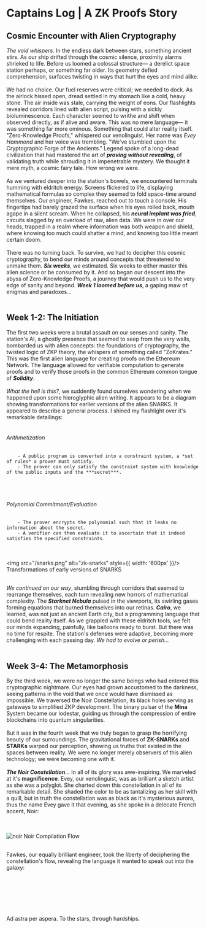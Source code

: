 
# Captains Log | A ZK Proofs Story

## Cosmic Encounter with Alien Cryptography

_The void whispers._ In the endless dark between stars, something ancient stirs. As our ship drifted through the cosmic silence, 
proximity alarms shrieked to life. Before us loomed a colossal structure— a derelict space station perhaps, or something far older. 
Its geometry defied comprehension, surfaces twisting in ways that hurt the eyes and mind alike.
<br></br>
We had no choice. Our fuel reserves were critical; we needed to dock. As the airlock hissed open, dread settled in my stomach like a cold, 
heavy stone. The air inside was stale, carrying the weight of eons. Our flashlights revealed corridors lined with alien script, pulsing with 
a sickly bioluminescence. Each character seemed to writhe and shift when observed directly, as if alive and aware. This was no mere language— 
it was something far more ominous. Something that could alter reality itself. "<BlueHighlight>Zero-Knowledge Proofs</BlueHighlight>," whispered 
our xenolinguist. Her name was *Evey Hammond* and her voice was trembling. "We've stumbled upon the Cryptographic Forge of the Ancients." Legend spoke of a long-dead civilization 
that had mastered the art of ***proving without revealing***, of validating truth while shrouding it in impenetrable mystery. We thought it mere 
myth, a cosmic fairy tale. How wrong we were.
<br></br>
As we ventured deeper into the station's bowels, we encountered terminals humming with eldritch energy. Screens flickered to life, displaying mathematical 
formulas so complex they seemed to fold space-time around themselves. Our engineer, Fawkes, reached out to touch a console. His fingertips had barely grazed the surface 
when his eyes rolled back, mouth agape in a silent scream. When he collapsed, his **_neural implant was fried_**, circuits slagged by an overload of raw, alien data.
We were in over our heads, trapped in a realm where information was both weapon and shield, where knowing too much could shatter a mind, and knowing too little meant 
certain doom.
<br></br>
There was no turning back. To survive, we had to decipher this cosmic cryptography, to bend our minds around concepts that threatened to unmake them. ***Six weeks***, 
we estimated. Six weeks to either master this alien science or be consumed by it. And so began our descent into the abyss of <BlueHighlight>Zero-Knowledge Proofs</BlueHighlight>, 
a journey that would push us to the very edge of sanity and beyond. ***Week 1 loomed before us***, a gaping maw of enigmas and paradoxes...
<br></br>

## Week 1-2: The Initiation
The first two weeks were a brutal assault on our senses and sanity. The station's AI, a ghostly presence that seemed to seep from the very walls, bombarded us with 
alien concepts: the foundations of cryptography, the twisted logic of ZKP theory, the whispers of something called "<BlueHighlight>ZoKrates</BlueHighlight>."  This was 
the first alien language for creating proofs on the Ethereum Network.  The language allowed for verifiable computation to generate proofs and to verify those
proofs in the common Ethereum common tongue of ***Solidity***. 
<br></br>
*What the hell is this?*, we suddently found ourselves wondering when we happened upon some hieroglyphic alien writing.  It appears to be a diagram showing transformations for earlier versions of the alien 
<BlueHighlight>SNARKS</BlueHighlight>.  It appeared to describe a general process.  I shined my flashlight over it's remarkable detailings:
<br></br>
###### Arithmetization
        - A public program is converted into a constraint system, a *set of rules* a prover must satisfy.
        - The prover can only satisfy the constraint system with knowledge of the public inputs and the ***secret***.
<br></br>
###### Polynomial Commitment/Evaluation
        - The prover encrypts the polynomial such that it leaks no information about the secret.
        - A verifier can then evaluate it to ascertain that it indeed satisfies the specified constraints.


<br></br>
<img src="/snarks.png" alt="zk-snarks" style={{ width: '600px' }}/>
Transformations of early versions of SNARKS
<br></br>

*We continued on our way*, stumbling through corridors that seemed to rearrange themselves, each turn revealing new horrors of mathematical complexity. The ***Starknet Nebula*** pulsed 
in the viewports, its swirling gases forming equations that burned themselves into our retinas. ***Cairo***, we learned, was not just an ancient Earth city, 
but a programming language that could bend reality itself. As we grappled with these eldritch tools, we felt our minds expanding, painfully, like balloons ready 
to burst. But there was no time for respite. The station's defenses were adaptive, becoming more challenging with each passing day. _We had to evolve or perish..._
<br></br>

## Week 3-4: The Metamorphosis
By the third week, we were no longer the same beings who had entered this cryptographic nightmare. Our eyes had grown accustomed to the darkness, seeing patterns in the void that we once 
would have dismissed as impossible. We traversed the <BlueHighlight>Noir</BlueHighlight> Constellation, its black holes serving as gateways to simplified ZKP development. The binary pulsar 
of the **Mina** System became our lodestar, guiding us through the compression of entire blockchains into quantum singularities. 
<br></br>
But it was in the fourth week that we truly began to grasp the horrifying beauty of our surroundings. The gravitational forces of **ZK-SNARKs** and **STARKs** warped our perception, 
showing us truths that existed in the spaces between reality. We were no longer merely observers of this alien technology; we were becoming one with it.
<br></br>
***The Noir Constellation***...  In all of its glory was awe-inspiring. We marveled at it's **magnificence**.  Evey, our xenolinguist, was as brilliant a sketch
artist as she was a polyglot. She charted down this constellation in all of its remarkable detail.  She shaded the color to be as tantalizing as her skill with
a quill, but in truth the constellation was as black as it's mysterious aurora, thus the name Evey gave it that evening, as she spoke in a delecate French accent, 
<BlueHighlight>Noir</BlueHighlight>:

<br></br>
<img src="/noir.png" alt="noir"/>
Noir Compilation Flow
<br></br>

Fawkes, our equally brilliant engineer, took the liberty of deciphering the constellation's flow, revealing the language it wanted to speak out into the galaxy:



















<br></br>
<br></br>
<br></br>
<BlueHighlight>Ad astra per aspera</BlueHighlight>. To the stars, through hardships.